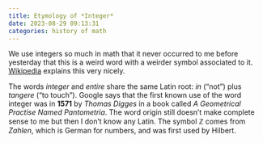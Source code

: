 ```yaml
---
title: Etymology of *Integer*
date: 2023-08-29 09:13:31
categories: history of math
---
```


We use integers so much in math that it never occurred to me before yesterday that this is a weird word with a weirder symbol associated to it. 
[Wikipedia](https://en.wikipedia.org/wiki/Integer#History) explains this very nicely.

The words *integer* and *entire* share the same Latin root: *in* ("not") plus *tangere* ("to touch"). 
Google says that the first known use of the word integer was in **1571** by *Thomas Digges* in a book called *A Geometrical Practise Named Pantometria*.
The word origin still doesn't make complete sense to me but then I don't know any Latin.
The symbol $\mathbb{Z}$ comes from *Zahlen*, which is German for numbers, and was first used by Hilbert.